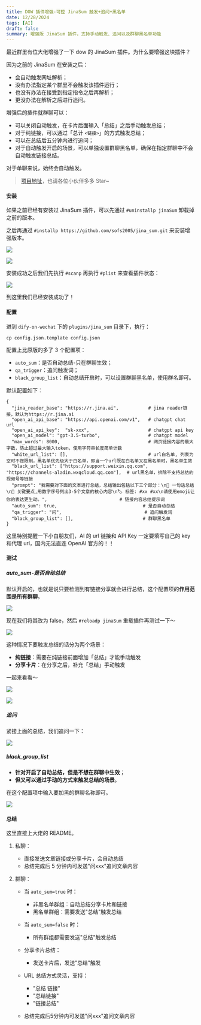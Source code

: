 ```yaml
---
title: DOW 插件增强-可控 JinaSum 触发+追问+黑名单
date: 12/28/2024
tags: [AI]
draft: false
summary: 增强版 JinaSum 插件，支持手动触发、追问以及群聊黑名单功能
---
```


最近群里有位大佬增强了一下 dow 的 JinaSum 插件。为什么要增强这块插件？

因为之前的 JinaSum 在安装之后：

*   会自动触发网址解析；
*   没有办法指定某个群里不会触发该插件运行；
*   也没有办法在接受到指定指令之后再解析；
*   更没办法在解析之后进行追问。

增强后的插件就群聊可以：

*   可以关闭自动触发，在卡片后面输入「总结」之后手动触发总结；
*   对于纯链接，可以通过「总计 `<链接>`」的方式触发总结；
*   可以在总结后五分钟内进行追问；
*   对于自动触发开启的场景，可以单独设置群聊黑名单，确保在指定群聊中不会自动触发链接总结。

对于单聊来说，始终会自动触发。

> [项目地址](https://github.com/sofs2005/jina_sum)，也请各位小伙伴多多 Star\~

#### 安装

如果之前已经有安装过 JinaSum 插件，可以先通过 `#uninstallp jinaSum` 卸载掉之前的版本。

之后再通过 `#installp https://github.com/sofs2005/jina_sum.git` 来安装增强版本。

![](https://note.ihsxu.com/api/imgs/1735370623129.webp)

![](https://note.ihsxu.com/api/imgs/1735370693128.webp)

安装成功之后我们先执行 `#scanp` 再执行 `#plist` 来查看插件状态：

![](https://note.ihsxu.com/api/imgs/1735370832494.webp)

到这里我们已经安装成功了！

#### 配置

进到 `dify-on-wechat` 下的 `plugins/jina_sum` 目录下，执行：

```
cp config.json.template config.json

```

配置上比原版的多了 3 个配置项：

*   `auto_sum`：是否自动总结-只在群聊生效；
*   `qa_trigger`：追问触发词；
*   `black_group_list`：自动总结开启时，可以设置群聊黑名单，使用群名即可。

默认配置如下：

```
{
  "jina_reader_base": "https://r.jina.ai",           # jina reader链接，默认为https://r.jina.ai
  "open_ai_api_base": "https://api.openai.com/v1",   # chatgpt chat url
  "open_ai_api_key":  "sk-xxx",                      # chatgpt api key
  "open_ai_model": "gpt-3.5-turbo",                  # chatgpt model
  "max_words": 8000,                                 # 网页链接内容的最大字数，防止超过最大输入token，使用字符串长度简单计数
  "white_url_list": [],                              # url白名单, 列表为空时不做限制，黑名单优先级大于白名单，即当一个url既在白名单又在黑名单时，黑名单生效
  "black_url_list": ["https://support.weixin.qq.com", "https://channels-aladin.wxqcloud.qq.com"],  # url黑名单，排除不支持总结的视频号等链接
  "prompt": "我需要对下面的文本进行总结，总结输出包括以下三个部分：\n📖 一句话总结\n🔑 关键要点,用数字序号列出3-5个文章的核心内容\n🏷 标签: #xx #xx\n请使用emoji让你的表达更生动。",                           # 链接内容总结提示词
  "auto_sum": true,                                # 是否自动总结
  "qa_trigger": "问",                               # 追问触发词
  "black_group_list": [],                          # 群聊黑名单
}

```

这里特别提醒一下小白朋友们，AI 的 url 链接和 API Key 一定要填写自己的 key 和代理 url，国内无法直连 OpenAI 官方的！！

#### 测试

##### auto\_sum-是否自动总结

默认开启的，也就是说只要检测到有链接分享就会进行总结，这个配置项的**作用范围是所有群聊**。

![](https://note.ihsxu.com/api/imgs/1735372901273.webp)

现在我们将其改为 false，然后 `#reloadp jinaSum` 重载插件再测试一下～

![](https://note.ihsxu.com/api/imgs/1735373850892.webp)

这种情况下要触发总结的话分为两个场景：

*   **纯链接**：需要在纯链接前面增加「总结」才能手动触发
*   **分享卡片**：在分享之后，补充「总结」手动触发

一起来看看～

![](https://note.ihsxu.com/api/imgs/1735373995998.webp)

![](https://note.ihsxu.com/api/imgs/1735374055126.webp)

##### 追问

紧接上面的总结，我们追问一下：

![](https://note.ihsxu.com/api/imgs/1735374251829.webp)

##### black\_group\_list

*   **针对开启了自动总结，但是不想在群聊中生效**；
*   **但又可以通过手动的方式来触发总结的场景**。

在这个配置项中输入要加黑的群聊名称即可。

![](https://note.ihsxu.com/api/imgs/1735375575930.webp)

#### 总结

这里直接上大佬的 README。

1.  私聊：

    *   直接发送文章链接或分享卡片，会自动总结
    *   总结完成后 5 分钟内可发送"问xxx"追问文章内容
2.  群聊：

    *   当 `auto_sum=true` 时：

        *   非黑名单群组：自动总结分享卡片和链接
        *   黑名单群组：需要发送"总结"触发总结
    *   当 `auto_sum=false` 时：

        *   所有群组都需要发送"总结"触发总结
    *   分享卡片总结：

        *   发送卡片后，发送"总结"触发
    *   URL 总结方式灵活，支持：

        *   "总结 链接"
        *   "总结链接"
        *   "链接总结"
    *   总结完成后5分钟内可发送"问xxx"追问文章内容

